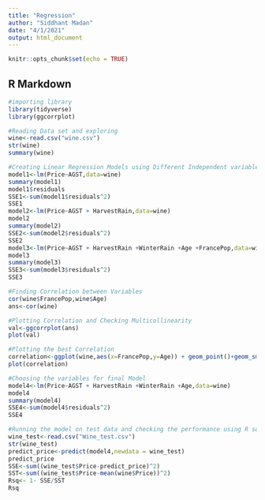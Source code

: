 ```yaml
---
title: "Regression"
author: "Siddhant Madan"
date: "4/1/2021"
output: html_document
---
```


```r
knitr::opts_chunk$set(echo = TRUE)
```

## R Markdown

```r
#importing library
library(tidyverse)
library(ggcorrplot)
```
```r
#Reading Data set and exploring
wine<-read.csv("wine.csv")
str(wine)
summary(wine)
```
```r
#Creating Linear Regression Models using Different Independent variables and calculating Sum of Squared Errors(SSE) for each Model to get the model with the minimum SSE
model1<-lm(Price~AGST,data=wine)
summary(model1)
model1$residuals
SSE1<-sum(model1$residuals^2)
SSE1
model2<-lm(Price~AGST + HarvestRain,data=wine)
model2
summary(model2)
SSE2<-sum(model2$residuals^2)
SSE2
model3<-lm(Price~AGST + HarvestRain +WinterRain +Age +FrancePop,data=wine)
model3
summary(model3)
SSE3<-sum(model3$residuals^2)
SSE3
```
```r
#Finding Correlation between Variables
cor(wine$FrancePop,wine$Age)
ans<-cor(wine)
```
```r
#Plotting Correlation and Checking Multicollinearity
val<-ggcorrplot(ans)
plot(val)
```
```r
#Plotting the best Correlation
correlation<-ggplot(wine,aes(x=FrancePop,y=Age)) + geom_point()+geom_smooth(method="lm",se=FALSE)
plot(correlation)
```
```r
#Choosing the variables for final Model
model4<-lm(Price~AGST + HarvestRain +WinterRain +Age,data=wine)
model4
summary(model4)
SSE4<-sum(model4$residuals^2)
SSE4
```
```r
#Running the model on test data and checking the performance using R square(Rsq)
wine_test<-read.csv("Wine_test.csv")
str(wine_test)
predict_price<-predict(model4,newdata = wine_test)
predict_price
SSE<-sum((wine_test$Price-predict_price)^2)
SST<-sum((wine_test$Price-mean(wine$Price))^2)
Rsq<- 1- SSE/SST
Rsq
```
